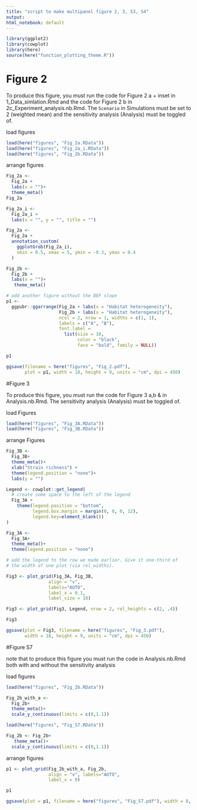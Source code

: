 ```yaml
---
title: "script to make multipanel figure 2, 3, S3, S4"
output:
html_notebook: default
---
```


```r
library(ggplot2)
library(cowplot)
library(here)
source(here("function_plotting_theme.R"))
```



# Figure 2

To produce this figure, you must run the code for Figure 2 a + inset in 1_Data_simlation.Rmd and the code for Figure 2 b in 2c_Experiment_analysis.nb.Rmd. The `Scenario` in Simulations must be set to 2 (weighted mean) and the sensitivity analysis (Analysis) must be toggled of. 

load figures
```r

load(here("figures", "Fig_2a.RData"))
load(here("figures", "Fig_2a_i.RData"))
load(here("figures", "Fig_2b.RData"))

```


arrange figures
```r
Fig_2a <- 
  Fig_2a +
  labs(x = "")+
  theme_meta()
Fig_2a

Fig_2a_i <- 
  Fig_2a_i +
  labs(x = "", y = "", title = "")

Fig_2a <- 
  Fig_2a +
  annotation_custom(
    ggplotGrob(Fig_2a_i),
    xmin = 0.5, xmax = 5, ymin = -0.3, ymax = 0.4
  )

Fig_2b <- 
  Fig_2b +
  labs(x = "")+
   theme_meta()

# add another figure without the BEF slope
p1 <- 
  ggpubr::ggarrange(Fig_2a + labs(x = "Habitat heterogeneity"), 
                    Fig_2b + labs(x = "Habitat heterogeneity"), 
                    ncol = 2, nrow = 1, widths = c(1, 1),
                    labels = c("A", "B"),
                    font.label = 
                      list(size = 10, 
                           color = "black", 
                           face = "bold", family = NULL))

p1

ggsave(filename = here("figures", "Fig_2.pdf"), 
       plot = p1, width = 18, height = 9, units = "cm", dpi = 450)

```

#Figure 3

To produce this figure, you must run the code for Figure 3 a,b & in Analysis.nb.Rmd. The sensitivity analysis  (Analysis) must be toggled of. 

load Figures
```r
load(here("figures", "Fig_3A.RData"))
load(here("figures", "Fig_3B.RData"))
```


arrange Figures
```r
Fig_3B <- 
  Fig_3B+
  theme_meta()+
  xlab("Strain richness") +
  theme(legend.position = "none")+
  labs(y = "")

Legend <- cowplot::get_legend(
  # create some space to the left of the legend
  Fig_3A + 
    theme(legend.position = "bottom", 
          legend.box.margin = margin(0, 0, 0, 12),
          legend.key=element_blank()) 
)

Fig_3A <- 
  Fig_3A+
  theme_meta()+
  theme(legend.position = "none")

# add the legend to the row we made earlier. Give it one-third of 
# the width of one plot (via rel_widths).

Fig3 <- plot_grid(Fig_3A, Fig_3B,
                align = "v",
                labels="AUTO",
                label_x = 0.1, 
                label_size = 10)

Fig3 <- plot_grid(Fig3, Legend, nrow = 2, rel_heights = c(2, .4))

Fig3

ggsave(plot = Fig3, filename = here("figures", "Fig_3.pdf"), 
       width = 18, height = 9, units = "cm", dpi = 450)
```


#Figure S7

note that to produce this figure you must run the code in Analysis.nb.Rmd both with and without the sensitivity analysis

load figures
```r
load(here("figures", "Fig_2b.RData"))

Fig_2b_with_a <- 
  Fig_2b+
  theme_meta()+
  scale_y_continuous(limits = c(0,1.1))

load(here("figures", "Fig_S7.RData"))

Fig_2b <- Fig_2b+
   theme_meta()+
  scale_y_continuous(limits = c(0,1.1))
```


arrange figures
```r
p1 <- plot_grid(Fig_2b_with_a, Fig_2b, 
                align = "v", labels="AUTO",
                label_x = 0)

p1

ggsave(plot = p1, filename = here("figures", "Fig_S7.pdf"), width = 8, height = 4)


```
